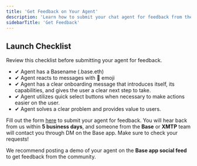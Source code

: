 ```yaml
---
title: 'Get Feedback on Your Agent'
description: 'Learn how to submit your chat agent for feedback from the Base and XMTP teams'
sidebarTitle: 'Get Feedback'
---
```


## Launch Checklist 

Review this checklist before submitting your agent for feedback.

* ✔ Agent has a Basename (.base.eth)
* ✔ Agent reacts to messages with 👀 emoji 
* ✔ Agent has a clear onboarding message that introduces itself, its capabilities, and gives the user a clear next step to take. 
* ✔ Agent utilizes quick select buttons when necessary to make actions easier on the user.
* ✔ Agent solves a clear problem and provides value to users.

Fill out the form [here](#) to submit your agent for feedback. You will hear back from us within **5 business days**, and someone from the **Base** or **XMTP** team will contact you through DM on the Base app. Make sure to check your requests!

We recommend posting a demo of your agent on the **Base app social feed** to get feedback from the community. 




